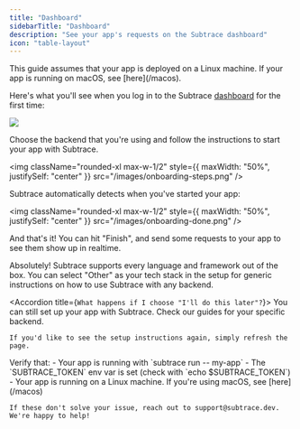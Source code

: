 ```yaml
---
title: "Dashboard"
sidebarTitle: "Dashboard"
description: "See your app's requests on the Subtrace dashboard"
icon: "table-layout"
---
```


<Note>
  This guide assumes that your app is deployed on a Linux machine. If your app
  is running on macOS, see [here](/macos).
</Note>

Here's what you'll see when you log in to the Subtrace
[dashboard](https://subtrace.dev/dashboard) for the first time:

<img className="rounded-xl" src="/images/onboarding-main.png" />

Choose the backend that you're using and follow the instructions to start your
app with Subtrace.

<img
  className="rounded-xl max-w-1/2"
  style={{ maxWidth: "50%", justifySelf: "center" }}
  src="/images/onboarding-steps.png"
/>

Subtrace automatically detects when you've started your app:

<img
  className="rounded-xl max-w-1/2"
  style={{ maxWidth: "50%", justifySelf: "center" }}
  src="/images/onboarding-done.png"
/>

And that's it! You can hit "Finish", and send some requests to your app to see them
show up in realtime.

<AccordionGroup>
  <Accordion title="My backend isn't listed here, can I still use Subtrace?">
    Absolutely! Subtrace supports every language and framework out of the box.
    You can select "Other" as your tech stack in the setup for generic
    instructions on how to use Subtrace with any backend.
  </Accordion>

  <Accordion title={`What happens if I choose "I'll do this later"?`}>
    You can still set up your app with Subtrace. Check our guides for your
    specific backend.

    If you'd like to see the setup instructions again, simply refresh the page.

  </Accordion>
  <Accordion title="What if Subtrace doesn't detect my app?">
    Verify that:
    - Your app is running with `subtrace run -- my-app`
    - The `SUBTRACE_TOKEN` env var is set (check with `echo $SUBTRACE_TOKEN`)
    - Your app is running on a Linux machine. If you're using macOS, see [here](/macos)

    If these don't solve your issue, reach out to support@subtrace.dev.
    We're happy to help!

  </Accordion>

</AccordionGroup>
